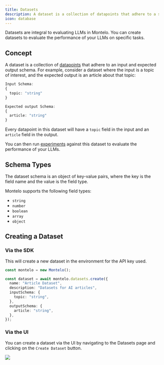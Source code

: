 ```yaml
---
title: Datasets
description: A dataset is a collection of datapoints that adhere to a specific schema.
icon: database
---
```


Datasets are integral to evaluating LLMs in Montelo.
You can create datasets to evaluate the performance of your LLMs on specific tasks.

## Concept

A dataset is a collection of [datapoints](/datasets/datapoints) that adhere to an input and expected output schema. For example,
consider a dataset where the input is a topic of interest, and the expected output is an article about that topic:

```typescript
Input Schema:
{
  topic: "string"
}

Expected output Schema:
{
  article: "string"
}
```

Every datapoint in this dataset will have a `topic` field in the input and an `article` field in the output.

You can then run [experiments](/experiments/experiments) against this dataset to evaluate the performance of your LLMs.

## Schema Types

The dataset schema is an object of key-value pairs, where the key is the field name and the value is the field type.

Montelo supports the following field types:

- `string`
- `number`
- `boolean`
- `array`
- `object`

## Creating a Dataset

### Via the SDK

This will create a new dataset in the environment for the API key used.

```typescript
const montelo = new Montelo();

const dataset = await montelo.datasets.create({
  name: "Article Dataset",
  description: "Datasets for AI articles",
  inputSchema: {
    topic: "string",
  },
  outputSchema: {
    article: "string",
  },
});
```

### Via the UI

You can create a dataset via the UI by navigating to the Datasets page and clicking on the `Create Dataset` button.

<Frame type="glass">
  <img src="/assets/CreateDataset.png"/>
</Frame>